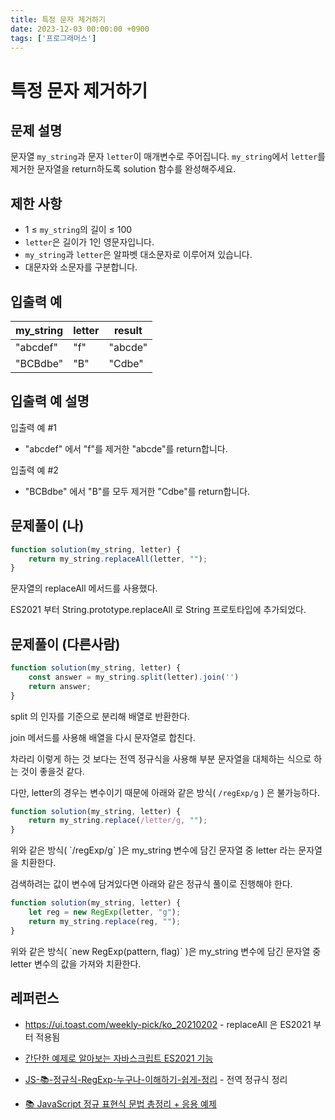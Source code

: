 ```yaml
---
title: 특정 문자 제거하기
date: 2023-12-03 00:00:00 +0900
tags: ['프로그래머스']
---
```



# 특정 문자 제거하기

## 문제 설명

문자열 `my_string`과 문자 `letter`이 매개변수로 주어집니다. `my_string`에서 `letter`를 제거한 문자열을 return하도록 solution 함수를 완성해주세요.

## **제한 사항**

- 1 ≤ `my_string`의 길이 ≤ 100
- `letter`은 길이가 1인 영문자입니다.
- `my_string`과 `letter`은 알파벳 대소문자로 이루어져 있습니다.
- 대문자와 소문자를 구분합니다.

## **입출력 예**

| my_string | letter | result |
| --- | --- | --- |
| "abcdef" | "f" | "abcde" |
| "BCBdbe" | "B" | "Cdbe" |

## **입출력 예 설명**

입출력 예 #1

- "abcdef" 에서 "f"를 제거한 "abcde"를 return합니다.

입출력 예 #2

- "BCBdbe" 에서 "B"를 모두 제거한 "Cdbe"를 return합니다.

## **문제풀이 (나)**

```jsx
function solution(my_string, letter) {
    return my_string.replaceAll(letter, "");
}
```

문자열의 replaceAll 메서드를 사용했다.

ES2021 부터 String.prototype.replaceAll 로 String 프로토타입에 추가되었다.

## **문제풀이 (다른사람)**

```jsx
function solution(my_string, letter) {
    const answer = my_string.split(letter).join('')
    return answer;
}
```

split 의 인자를 기준으로 분리해 배열로 반환한다.

join 메서드를 사용해 배열을 다시 문자열로 합친다.

차라리 이렇게 하는 것 보다는 전역 정규식을 사용해 부분 문자열을 대체하는 식으로 하는 것이 좋을것 같다.

다만, letter의 경우는 변수이기 때문에 아래와 같은 방식( `/regExp/g` ) 은 불가능하다.

```jsx
function solution(my_string, letter) {
    return my_string.replace(/letter/g, "");
}
```

<Callout emoji="⚠️">
	위와 같은 방식( `/regExp/g` )은 my_string 변수에 담긴 문자열 중 letter 라는 문자열을 치환한다.
</Callout>

검색하려는 값이 변수에 담겨있다면 아래와 같은 정규식 풀이로 진행해야 한다.

```jsx
function solution(my_string, letter) {
    let reg = new RegExp(letter, "g");
    return my_string.replace(reg, "");
}
```

<Callout type="info" emoji="💡">
	위와 같은 방식( `new RegExp(pattern, flag)` )은 my_string 변수에 담긴 문자열 중 letter 변수의 값을 가져와 치환한다.
</Callout>

## **레퍼런스**

- https://ui.toast.com/weekly-pick/ko_20210202 - replaceAll 은 ES2021 부터 적용됨

- [간단한 예제로 알아보는 자바스크립트 ES2021 기능](https://ui.toast.com/weekly-pick/ko_20210202)

- [JS-📚-정규식-RegExp-누구나-이해하기-쉽게-정리](https://inpa.tistory.com/entry/JS-%F0%9F%93%9A-%EC%A0%95%EA%B7%9C%EC%8B%9D-RegExp-%EB%88%84%EA%B5%AC%EB%82%98-%EC%9D%B4%ED%95%B4%ED%95%98%EA%B8%B0-%EC%89%BD%EA%B2%8C-%EC%A0%95%EB%A6%AC) - 전역 정규식 정리

- [📚 JavaScript 정규 표현식 문법 총정리 + 응용 예제](https://inpa.tistory.com/entry/JS-📚-정규식-RegExp-누구나-이해하기-쉽게-정리)
